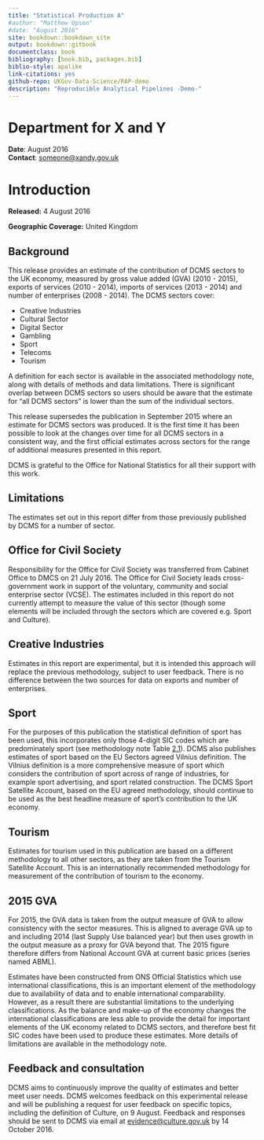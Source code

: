 ```yaml
--- 
title: "Statistical Production A"
#author: "Matthew Upson"
#date: "August 2016"
site: bookdown::bookdown_site
output: bookdown::gitbook
documentclass: book
bibliography: [book.bib, packages.bib]
biblio-style: apalike
link-citations: yes
github-repo: UKGov-Data-Science/RAP-demo
description: "Reproducible Analytical Pipelines -Demo-"
---
```


# Department for X and Y {-}
**Date**: August 2016  
**Contact**: <someone@xandy.gov.uk>


# Introduction {#intro}

**Released:** 4 August 2016

**Geographic Coverage:** United Kingdom

## Background
This release provides an estimate of the contribution of DCMS sectors to the UK economy, measured by gross value added (GVA) (2010 - 2015), exports of services (2010 - 2014), imports of services (2013 - 2014) and number of enterprises (2008 - 2014). The DCMS sectors cover:

* Creative Industries
* Cultural Sector
* Digital Sector
* Gambling
* Sport
* Telecoms
* Tourism

A definition for each sector is available in the associated methodology note, along with details of methods and data limitations. There is significant overlap between DCMS sectors so users should be aware that the estimate for “all DCMS sectors” is lower than the sum of the individual sectors.

This release supersedes the publication in September 2015 where an estimate for DCMS
sectors was produced. It is the first time it has been possible to look at the changes over time for all DCMS sectors in a consistent way, and the first official estimates across sectors for the range of additional measures presented in this report.

DCMS is grateful to the Office for National Statistics for all their support with this work.

## Limitations

The estimates set out in this report differ from those previously published by DCMS for a number of sector.

## Office for Civil Society
Responsibility for the Office for Civil Society was transferred from Cabinet Office to DMCS on 21 July 2016.
The Office for Civil Society leads cross-government work in support of the voluntary, community and social enterprise sector (VCSE).
The estimates included in this report do not currently attempt to measure the value of this sector (though some elements will be included through the sectors which are covered e.g. Sport and Culture).

## Creative Industries
Estimates in this report are experimental, but it is intended this approach will replace the previous methodology, subject to user feedback. 
There is no difference between the two sources for data on exports and number of enterprises.

## Sport
For the purposes of this publication the statistical definition of sport has been used, this incorporates only those 4-digit SIC codes which are predominately sport (see methodology note Table [2.1]()). 
DCMS also publishes estimates of sport based on the EU Sectors agreed Vilnius definition.
The Vilnius definition is a more comprehensive measure of sport which considers the contribution of sport across of range of industries, for example sport advertising, and sport related construction.
The DCMS Sport Satellite Account, based on the EU agreed methodology, should continue to be used as the best headline measure of sport’s contribution to the UK economy.

## Tourism
Estimates for tourism used in this publication are based on a different methodology to all other sectors, as they are taken from the Tourism Satellite Account. 
This is an internationally recommended methodology for measurement of the contribution of tourism to the economy.

## 2015 GVA {#gva_2015}
For 2015, the GVA data is taken from the output measure of GVA to allow consistency with the sector measures. 
This is aligned to average GVA up to and including 2014 (last Supply Use balanced year) but then uses growth in the output measure as a proxy for GVA beyond that. 
The 2015 figure therefore differs from National Account GVA at current basic prices (series named ABML).

Estimates have been constructed from ONS Official Statistics which use international classifications, this is an important element of the methodology due to availability of data and to enable international comparability.
However, as a result there are substantial limitations to the underlying classifications.
As the balance and make-up of the economy changes the international classifications are less able to provide the detail for important elements of the UK economy related to DCMS sectors, and therefore best fit SIC codes have been used to produce these estimates.
More details of limitations are available in the methodology note.

## Feedback and consultation
DCMS aims to continuously improve the quality of estimates and better meet user needs.
DCMS welcomes feedback on this experimental release and will be publishing a request for user feedback on specific topics, including the definition of Culture, on 9 August.
Feedback and responses should be sent to DCMS via email at <evidence@culture.gov.uk> by 14 October 2016.
